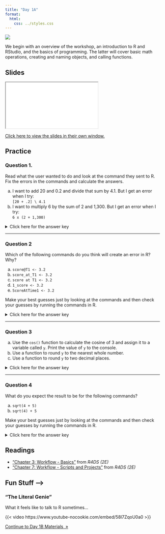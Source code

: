 ```yaml
---
title: "Day 1A"
format:
  html:
    css: ../styles.css
---
```


![](../img/teaching_2780E3.svg){.hero}

We begin with an overview of the workshop, an introduction to R and RStudio, and the basics of programming. The latter will cover basic math operations, creating and naming objects, and calling functions.

## Slides

<iframe class="slide-deck" src="./Slides/1A_Slides.html" title="Day 1A Slideshow">
</iframe>

[Click here to view the slides in their own window.](./Slides/01A_Slides.html)

## Practice

### Question 1.

Read what the user wanted to do and look at the command they sent to R. Fix the errors in the commands and calculate the answers.

a)  I want to add 20 and 0.2 and divide that sum by 4.1. But I get an error when I try:<br />`[20 + .2] \ 4.1`
b)  I want to multiply 6 by the sum of 2 and 1,300. But I get an error when I try:<br />`6 x (2 + 1,300)`

<p><details>
<summary>Click here for the answer key</summary>
<blockquote>

**Answer (a)**

Change the brackets `[]` to parentheses `()` because parentheses `()` are the order of operations operator in R. Also, change the backslash `\` to a forward slash `/` because forward slash `/` is the division operator in R.

```r
#| comment: "#>"
#| collapse: true

(20 + .2) / 4.1
```

**Answer (b)**

Change the `x` to an asterisk `*` because asterisk `*` is the multiplication operator in R. Also, remove the comma `,` from `1,300` because R doesn't use commas to delimit digits in large numbers.

```r
#| comment: "#>"
#| collapse: true

6 * (2 + 1300)
```

</blockquote></details></p>

---

### Question 2

Which of the following commands do you think will create an error in R? Why?

a) `score@T1 <- 3.2`
b) `score_at_T1 <- 3.2`
c) `score at T1 <- 3.2`
d) `1_score <- 3.2`
e) `ScoreAtTime1 <- 3.2`

Make your best guesses just by looking at the commands and then check your guesses by running the commands in R.

<p><details>
<summary>Click here for the answer key</summary>

> The following commands will create an error in R: **a** (`@` is not allowed in an object name), **c** (spaces are not allowed in an object name), and **d** (the first character in an object name cannot be a number).

</details></p>

---

### Question 3

a) Use the `cos()` function to calculate the cosine of 3 and assign it to a variable called `y`. Print the value of `y` to the console. 
b) Use a function to round `y` to the nearest whole number.
c) Use a function to round `y` to two decimal places.

<p><details>
<summary>Click here for the answer key</summary>
<blockquote>

**Answer (a)**
```r
#| collapse: true

y <- cos(3)
y
```

**Answer (b)**
```r
#| collapse: true

round(y)
```

**Answer (c)**
```r
#| collapse: true

round(y, digits = 2)
```


</blockquote></details></p>

---

### Question 4

What do you expect the result to be for the following commands?

a) `sqrt(4 + 5)`
b) `sqrt(4) + 5`

Make your best guesses just by looking at the commands and then check your guesses by running the commands in R.

<p><details>
<summary>Click here for the answer key</summary>
<blockquote>

**Answer (a)**
```r
#| collapse: true

sqrt(4 + 5)

```

Add then square root, same as sqrt(9)

**Answer (b)**
```r
#| collapse: true

sqrt(4) + 5 
```

Square root then add, same as 2 + 5

</blockquote></details></p>


## Readings

  -   ["Chapter 3: Workflow - Basics"](https://r4ds.hadley.nz/workflow-basics.html) from *R4DS (2E)*
  -   ["Chapter 7: Workflow - Scripts and Projects"](https://r4ds.hadley.nz/workflow-scripts.html) from *R4DS (2E)*

## Fun Stuff -->

### "The Literal Genie" 

What it feels like to talk to R sometimes...

{{< video https://www.youtube-nocookie.com/embed/58l7ZqoU0a0 >}}


::: {.text-center}
<a href="day1B.html" class="btn btn-primary mt-5" role="button" >Continue to Day 1B Materials&nbsp;&nbsp;&raquo;</a>
:::
